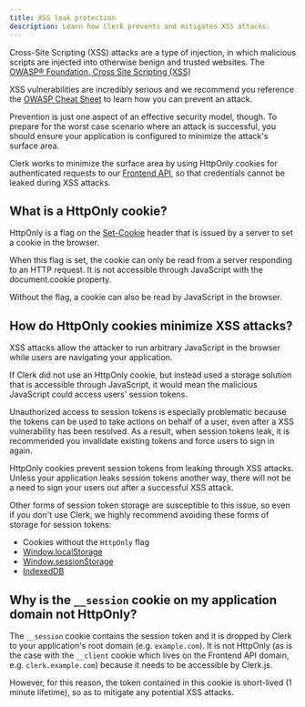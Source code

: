```yaml
---
title: XSS leak protection
description: Learn how Clerk prevents and mitigates XSS attacks.
---
```


Cross-Site Scripting (XSS) attacks are a type of injection, in which malicious scripts are injected into otherwise benign and trusted websites. The [OWASP® Foundation, Cross Site Scripting (XSS)](https://owasp.org/www-community/attacks/xss/)

XSS vulnerabilities are incredibly serious and we recommend you reference the [OWASP Cheat Sheet](https://cheatsheetseries.owasp.org/cheatsheets/Cross_Site_Scripting_Prevention_Cheat_Sheet.html) to learn how you can prevent an attack.

Prevention is just one aspect of an effective security model, though. To prepare for the worst case scenario where an attack is successful, you should ensure your application is configured to minimize the attack's surface area.

Clerk works to minimize the surface area by using HttpOnly cookies for authenticated requests to our [Frontend API](https://clerk.com/docs/reference/frontend-api), so that credentials cannot be leaked during XSS attacks.

## What is a HttpOnly cookie?
HttpOnly is a flag on the [Set-Cookie](https://developer.mozilla.org/en-US/docs/Web/HTTP/Headers/Set-Cookie) header that is issued by a server to set a cookie in the browser.

When this flag is set, the cookie can only be read from a server responding to an HTTP request. It is not accessible through JavaScript with the document.cookie property.

Without the flag, a cookie can also be read by JavaScript in the browser.

## How do HttpOnly cookies minimize XSS attacks?
XSS attacks allow the attacker to run arbitrary JavaScript in the browser while users are navigating your application.

If Clerk did not use an HttpOnly cookie, but instead used a storage solution that is accessible through JavaScript, it would mean the malicious JavaScript could access users' session tokens.

Unauthorized access to session tokens is especially problematic because the tokens can be used to take actions on behalf of a user, even after a XSS vulnerability has been resolved. As a result, when session tokens leak, it is recommended you invalidate existing tokens and force users to sign in again.

HttpOnly cookies prevent session tokens from leaking through XSS attacks. Unless your application leaks session tokens another way, there will not be a need to sign your users out after a successful XSS attack.

Other forms of session token storage are susceptible to this issue, so even if you don't use Clerk, we highly recommend avoiding these forms of storage for session tokens:

* Cookies without the `HttpOnly` flag
* [Window.localStorage](https://developer.mozilla.org/en-US/docs/Web/API/Window/localStorage)
* [Window.sessionStorage](https://developer.mozilla.org/en-US/docs/Web/API/Window/sessionStorage)
* [IndexedDB](https://developer.mozilla.org/en-US/docs/Web/API/IndexedDB_API)

## Why is the `__session` cookie on my application domain not HttpOnly?
The `__session` cookie contains the session token and it is dropped by Clerk to your application's root domain (e.g. `example.com`). It is not HttpOnly (as is the case with the `__client` cookie which lives on the Frontend API domain, e.g. `clerk.example.com`) because it needs to be accessible by Clerk.js.

However, for this reason, the token contained in this cookie is short-lived (1 minute lifetime), so as to mitigate any potential XSS attacks.
